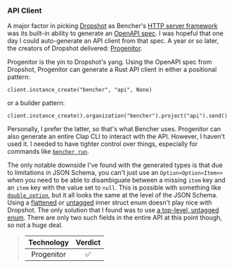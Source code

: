 ### API Client

A major factor in picking [Dropshot][github dropshot] as Bencher's
[HTTP server framework][http server framework]
was its built-in ability to generate an [OpenAPI spec][openapi spec].
I was hopeful that one day I could auto-generate an API client from that spec.
A year or so later, the creators of Dropshot delivered: [Progenitor][github progenitor].

Progenitor is the yin to Dropshot's yang.
Using the OpenAPI spec from Dropshot, Progenitor can generate a Rust API client
in either a positional pattern:

```
client.instance_create("bencher", "api", None)
```

or a builder pattern:

```
client.instance_create().organization("bencher").project("api").send()
```

Personally, I prefer the latter,
so that's what Bencher uses.
Progenitor can also generate an entire Clap CLI to interact with the API.
However, I haven't used it.
I needed to have tighter control over things,
especially for commands like [`bencher run`][bencher run].

The only notable downside I've found with the generated types is that
due to limitations in JSON Schema, you can't just use an `Option<Option<Item>>`
when you need to be able to disambiguate between a missing `item` key and an `item` key with the value set to `null`.
This is possible with something like [`double_option`][docs serde with double option],
but it all looks the same at the level of the JSON Schema.
Using a [flattened][serde flattened] or [untagged][serde untagged] inner struct enum
doesn't play nice with Dropshot.
The only solution that I found was to use [a top-level, untagged enum][github bencher json update project].
There are only two such fields in the entire API at this point though,
so not a huge deal.

> | Technology | Verdict |
> | :--------: | :-----: |
> | Progenitor |    ✅    |

[github dropshot]: https://github.com/oxidecomputer/dropshot
[github progenitor]: https://github.com/oxidecomputer/progenitor
[http server framework]: #http-server-framework
[openapi spec]: https://swagger.io/specification/
[bencher run]: /docs/explanation/bencher-run/
[docs serde with double option]: https://docs.rs/serde_with/3.12.0/serde_with/rust/double_option/index.html
[serde flattened]: https://serde.rs/attr-flatten.html
[serde untagged]: https://serde.rs/enum-representations.html#untagged
[github bencher json update project]: https://github.com/bencherdev/bencher/blob/09084ed5549fea71b181da048ec6fa8672e17541/lib/bencher_json/src/project/mod.rs#L91

